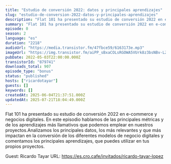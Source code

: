 ```yaml
---
title: "Estudio de conversión 2022: datos y principales aprendizajes"
slug: "estudio-de-conversion-2022-datos-y-principales-aprendizajes"
description: "Flat 101 ha presentado su estudio de conversión 2022 en e-commerce y negocios digitales. En este episodio hablamos de las principales métricas y de los aprendizajes más llamativos que podemos emplear en nuestros proyectos.Analizamos los principales datos, los más relevantes y que más impactan en la conversión de los diferentes modelos de negocio digitales y comentamos los principales aprendizajes, que puedes utilizar en tus propios proyectos.\n\nGuest: Ricardo Tayar\nURL: https://es.cro.cafe/invitados/ricardo-tayar-lopez"
summary: "Flat 101 ha presentado su estudio de conversión 2022 en e-commerce y negocios digitales. En este episodio hablamos de las principales métricas y de los aprendizajes más llamativos que podemos emplear en nuestros proyectos."
episode: 0
season: 2
language: "es"
duration: "2218"
audioUrl: "https://media.transistor.fm/47fbce59/6163173e.mp3"
imageUrl: "https://img.transistor.fm/aiPP_sBxaCOLsRGOWA5VUrk8z3bsNBv-LZ8x-NbhfnY/rs:fill:3000:3000:1/q:60/aHR0cHM6Ly9pbWct/dXBsb2FkLXByb2R1/Y3Rpb24udHJhbnNp/c3Rvci5mbS8yZWY4/NjA0MDAxYmExNWNk/ZGVkNmVlODI0YzBl/NzkxZC5qcGc.webp"
pubDate: 2022-05-03T22:00:00.000Z
transistorId: "879741"
downloads_total: 907
episode_type: "bonus"
status: "published"
hosts: ["ricardotayar"]
guests: []
keywords: []
createdAt: 2025-06-04T21:37:51.000Z
updatedAt: 2025-07-21T18:04:49.000Z
---
```


Flat 101 ha presentado su estudio de conversión 2022 en e-commerce y negocios digitales. En este episodio hablamos de las principales métricas y de los aprendizajes más llamativos que podemos emplear en nuestros proyectos.Analizamos los principales datos, los más relevantes y que más impactan en la conversión de los diferentes modelos de negocio digitales y comentamos los principales aprendizajes, que puedes utilizar en tus propios proyectos.

Guest: Ricardo Tayar
URL: https://es.cro.cafe/invitados/ricardo-tayar-lopez
